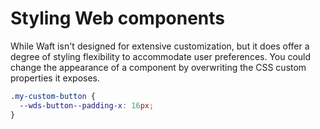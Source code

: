 
<Meta title="Guides/Styling components" />

# Styling Web components
While Waft isn't designed for extensive customization, but it does offer a degree of styling flexibility to accommodate user preferences.
You could change the appearance of a component by overwriting the CSS custom properties it exposes.

```css
.my-custom-button {
  --wds-button--padding-x: 16px;
}
```
